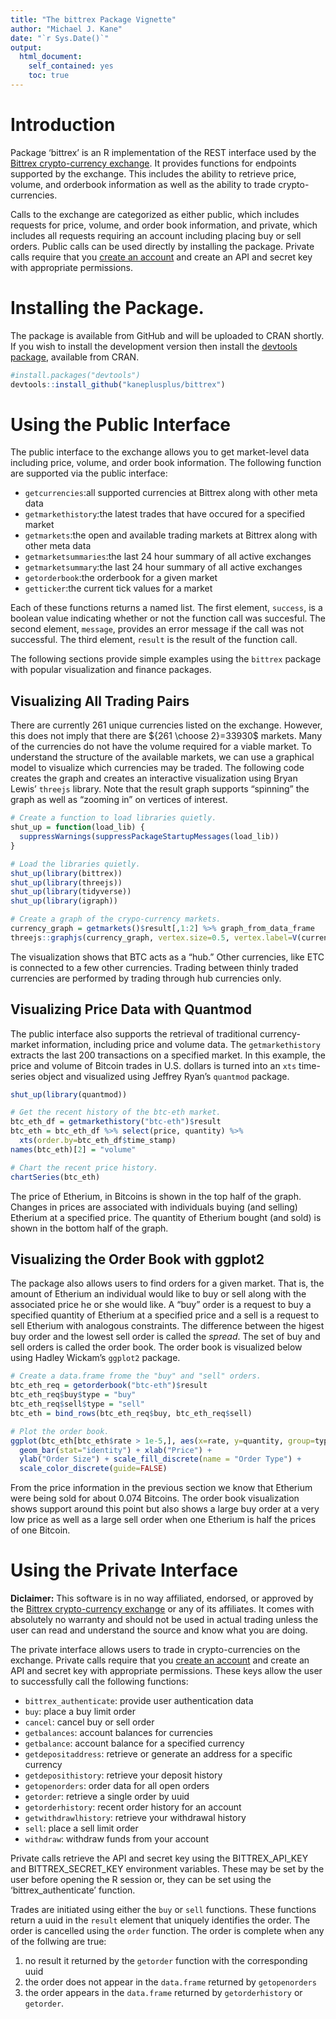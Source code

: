 ```yaml
---
title: "The bittrex Package Vignette"
author: "Michael J. Kane"
date: "`r Sys.Date()`"
output:
  html_document:
    self_contained: yes
    toc: true    
---
```

<!--
%\VignetteEngine{knitr::rmarkdown}
%\VignetteIndexEntry{The ccex Package Vignette}
-->

# Introduction

Package 'bittrex' is an R implementation of the REST interface used by the
[Bittrex crypto-currency exchange](https://bittrex.com/). It provides
functions for endpoints supported by the exchange. This includes the
ability to retrieve price, volume, and orderbook information as well as
the ability to trade crypto-currencies.

Calls to the exchange are categorized as either public, which includes
requests for price, volume, and order book information, and private,
which includes all requests requiring an account including placing buy
or sell orders. Public calls can be used directly by installing the
package. Private calls require that you [create an
account](https://bittrex.com/account/Register) and create an API and secret key
with appropriate permissions.

# Installing the Package.

The package is available from GitHub and will be uploaded to CRAN
shortly. If you wish to install the development version then install the
[devtools package](https://CRAN.R-project.org/package=devtools), available
from CRAN.

```r
#install.packages("devtools")
devtools::install_github("kaneplusplus/bittrex")
```

# Using the Public Interface

The public interface to the exchange allows you to get market-level
data including price, volume, and order book information. The following function
are supported via the public interface:

- ```getcurrencies```:all supported currencies at Bittrex along with other meta data
- ```getmarkethistory```:the latest trades that have occured for a specified market
- ```getmarkets```:the open and available trading markets at Bittrex along with other meta data
- ```getmarketsummaries```:the last 24 hour summary of all active exchanges
- ```getmarketsummary```:the last 24 hour summary of all active exchanges
- ```getorderbook```:the orderbook for a given market
- ```getticker```:the current tick values for a market

Each of these functions returns a named list. The first element, ```success```, is
a boolean value indicating whether or not the function call was succesful. The
second element, ```message```, provides an error message if the call was not successful.
The third element, ```result``` is the result of the function call.

The following sections provide simple examples using the ```bittrex``` package with
popular visualization and finance packages.

## Visualizing All Trading Pairs

There are currently 261 unique 
currencies listed on the exchange. However, this does not imply that there are ${261 \choose 2}=33930$ markets. Many of the currencies do not have the volume required for a viable market. To understand
the structure of the available markets, we can use a graphical model to visualize which currencies
may be traded. The following code creates the graph and creates an interactive visualization 
using Bryan Lewis' ```threejs``` library. Note that the result graph supports "spinning" the
graph as well as "zooming in" on vertices of interest.

```r
# Create a function to load libraries quietly.
shut_up = function(load_lib) {
  suppressWarnings(suppressPackageStartupMessages(load_lib))
}

# Load the libraries quietly.
shut_up(library(bittrex))
shut_up(library(threejs))
shut_up(library(tidyverse))
shut_up(library(igraph))

# Create a graph of the crypo-currency markets.
currency_graph = getmarkets()$result[,1:2] %>% graph_from_data_frame 
threejs::graphjs(currency_graph, vertex.size=0.5, vertex.label=V(currency_graph)$name, edge.width=0.25)
```

The visualization shows that BTC acts as a "hub." Other currencies, like ETC is connected to a few 
other currencies. Trading between thinly traded currencies are performed by trading through hub currencies only.

## Visualizing Price Data with Quantmod

The public interface also supports the retrieval of traditional currency-market information,
including price and volume data. The ```getmarkethistory``` extracts the last 
200 transactions on a specified market. In this example, the price and volume of Bitcoin
trades in U.S. dollars is turned into an ```xts``` time-series object and visualized 
using Jeffrey Ryan's ```quantmod``` package.

```r
shut_up(library(quantmod))

# Get the recent history of the btc-eth market.
btc_eth_df = getmarkethistory("btc-eth")$result
btc_eth = btc_eth_df %>% select(price, quantity) %>% 
  xts(order.by=btc_eth_df$time_stamp)
names(btc_eth)[2] = "volume"

# Chart the recent price history.
chartSeries(btc_eth)
```

The price of Etherium, in Bitcoins is shown in the top half of the graph. Changes in prices are associated with individuals buying (and selling)
Etherium at a specified price. The quantity of Etherium bought (and sold) is shown in the bottom half of the graph.

## Visualizing the Order Book with ggplot2

The package also allows users to find orders for a given market. That is, the amount of Etherium an individual would like to buy or sell
along with the associated price he or she would like. A "buy" order is a request to buy a specified quantity of Etherium at a specified price
and a sell is a request to sell Etherium with analogous constraints. The difference between the higest buy order and the lowest sell order
is called the *spread*. The set of buy and sell orders is called the order book. The order book is visualized below using Hadley Wickam's
```ggplot2``` package.

```r
# Create a data.frame frome the "buy" and "sell" orders.
btc_eth_req = getorderbook("btc-eth")$result
btc_eth_req$buy$type = "buy"
btc_eth_req$sell$type = "sell"
btc_eth = bind_rows(btc_eth_req$buy, btc_eth_req$sell)

# Plot the order book.
ggplot(btc_eth[btc_eth$rate > 1e-5,], aes(x=rate, y=quantity, group=type, color=type, fill=type)) + 
  geom_bar(stat="identity") + xlab("Price") +
  ylab("Order Size") + scale_fill_discrete(name = "Order Type") + 
  scale_color_discrete(guide=FALSE)
```

From the price information in the previous section we know that Etherium were being sold for about 0.074 Bitcoins. The order book visualization shows support around this point but also shows a large buy order at a very low price as well as a large sell order
when one Etherium is half the prices of one Bitcoin.

# Using the Private Interface 

__Diclaimer:__ This software is in no way affiliated, endorsed, or 
approved by the [Bittrex crypto-currency exchange](https://bittrex.com/) or any of its affiliates. It comes with absolutely no warranty and 
should not be used in actual trading unless the user can read and understand the source and know what you are doing.

The private interface allows users to trade in crypto-currencies on the exchange. 
Private calls require that you [create an
account](https://bittrex.com/account/Register) and create an API and secret key
with appropriate permissions. These keys allow the user to successfully call the following functions:

- ```bittrex_authenticate```: provide user authentication data
- ```buy```: place a buy limit order
- ```cancel```: cancel buy or sell order
- ```getbalances```: account balances for currencies
- ```getbalance```: account balance for a specified currency
- ```getdepositaddress```: retrieve or generate an address for a specific currency
- ```getdeposithistory```: retrieve your deposit history
- ```getopenorders```: order data for all open orders
- ```getorder```: retrieve a single order by uuid
- ```getorderhistory```: recent order history for an account 
- ```getwithdrawlhistory```: retrieve your withdrawal history
- ```sell```: place a sell limit order
- ```withdraw```: withdraw funds from your account

Private calls retrieve the API and secret key using the BITTREX\_API\_KEY
and BITTREX\_SECRET\_KEY environment variables. These may be set by the
user before opening the R session or, they can be set using the
'bittrex\_authenticate' function.

Trades are initiated using either the ```buy``` or ```sell``` functions. These functions return
a uuid in the ```result``` element that uniquely identifies the order. The order is cancelled using the
```order``` function. The order is complete when any of the follwing are true:

1. no result it returned by the ```getorder``` function with the corresponding uuid
2. the order does not appear in the ```data.frame``` returned by ```getopenorders```
3. the order appears in the ```data.frame``` returned by ```getorderhistory``` or ```getorder```.
